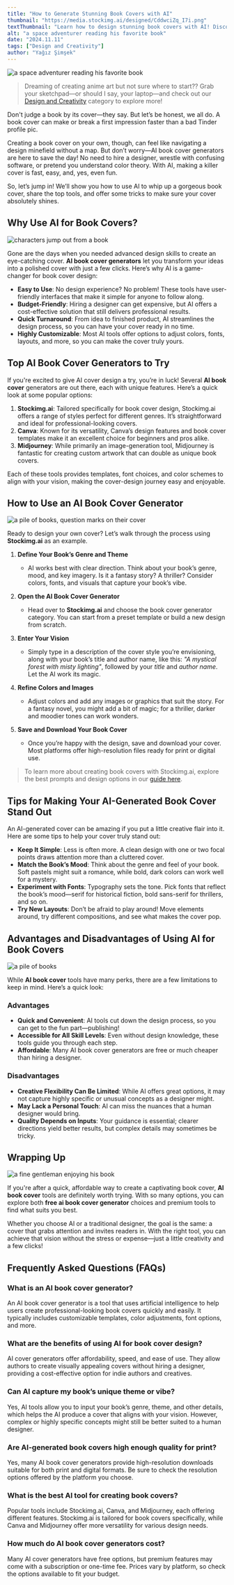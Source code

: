```yaml
---
title: "How to Generate Stunning Book Covers with AI"
thumbnail: "https://media.stockimg.ai/designed/CddwciZq_I7i.png"
textThumbnail: "Learn how to design stunning book covers with AI! Discover the top AI book cover generators, step-by-step tips for customizing, and key insights to make your cover stand out. Perfect for indie authors and creatives alike!"
alt: "a space adventurer reading his favorite book"
date: "2024.11.11"
tags: ["Design and Creativity"]
author: "Yağız Şimşek"
---
```


![a space adventurer reading his favorite book](https://media.stockimg.ai/designed/CddwciZq_I7i.png)

> Dreaming of creating anime art but not sure where to start?? Grab your sketchpad—or should I say, your laptop—and check out our [Design and Creativity](https://stockimg.ai/blog/design-and-creativity/) category to explore more!

Don't judge a book by its cover—they say. But let’s be honest, we all do. A book cover can make or break a first impression faster than a bad Tinder profile pic.

Creating a book cover on your own, though, can feel like navigating a design minefield without a map. But don’t worry—AI book cover generators are here to save the day! No need to hire a designer, wrestle with confusing software, or pretend you understand color theory. With AI, making a killer cover is fast, easy, and, yes, even fun.

So, let’s jump in! We’ll show you how to use AI to whip up a gorgeous book cover, share the top tools, and offer some tricks to make sure your cover absolutely shines.

## Why Use AI for Book Covers?

![characters jump out from a book](https://media.stockimg.ai/image/v2/LLRt513h4dv1.png)

Gone are the days when you needed advanced design skills to create an eye-catching cover. **AI book cover generators** let you transform your ideas into a polished cover with just a few clicks. Here’s why AI is a game-changer for book cover design:

- **Easy to Use**: No design experience? No problem! These tools have user-friendly interfaces that make it simple for anyone to follow along.
- **Budget-Friendly**: Hiring a designer can get expensive, but AI offers a cost-effective solution that still delivers professional results.
- **Quick Turnaround**: From idea to finished product, AI streamlines the design process, so you can have your cover ready in no time.
- **Highly Customizable**: Most AI tools offer options to adjust colors, fonts, layouts, and more, so you can make the cover truly yours.

## Top AI Book Cover Generators to Try

If you're excited to give AI cover design a try, you’re in luck! Several **AI book cover** generators are out there, each with unique features. Here’s a quick look at some popular options:

1. **Stockimg.ai**: Tailored specifically for book cover design, Stockimg.ai offers a range of styles perfect for different genres. It’s straightforward and ideal for professional-looking covers.
2. **Canva**: Known for its versatility, Canva’s design features and book cover templates make it an excellent choice for beginners and pros alike.
3. **Midjourney**: While primarily an image-generation tool, Midjourney is fantastic for creating custom artwork that can double as unique book covers.

Each of these tools provides templates, font choices, and color schemes to align with your vision, making the cover-design journey easy and enjoyable.

## How to Use an AI Book Cover Generator

![a pile of books, question marks on their cover](https://media.stockimg.ai/image/v2/d58UuESMmarJ.png)

Ready to design your own cover? Let’s walk through the process using **Stockimg.ai** as an example.

1. **Define Your Book’s Genre and Theme**  
   - AI works best with clear direction. Think about your book’s genre, mood, and key imagery. Is it a fantasy story? A thriller? Consider colors, fonts, and visuals that capture your book’s vibe.

2. **Open the AI Book Cover Generator**  
   - Head over to **Stockimg.ai** and choose the book cover generator category. You can start from a preset template or build a new design from scratch.

3. **Enter Your Vision**  
   - Simply type in a description of the cover style you’re envisioning, along with your book’s title and author name, like this: *"A mystical forest with misty lighting"*, followed by your *title* and *author name*. Let the AI work its magic.

4. **Refine Colors and Images**  
   - Adjust colors and add any images or graphics that suit the story. For a fantasy novel, you might add a bit of magic; for a thriller, darker and moodier tones can work wonders.

5. **Save and Download Your Book Cover**  
   - Once you’re happy with the design, save and download your cover. Most platforms offer high-resolution files ready for print or digital use.

> To learn more about creating book covers with Stockimg.ai, explore the best prompts and design options in our [guide here](https://stockimg.ai/blog/guide/stockimg-book-cover-guide).

## Tips for Making Your AI-Generated Book Cover Stand Out

An AI-generated cover can be amazing if you put a little creative flair into it. Here are some tips to help your cover truly stand out:

- **Keep It Simple**: Less is often more. A clean design with one or two focal points draws attention more than a cluttered cover.
- **Match the Book’s Mood**: Think about the genre and feel of your book. Soft pastels might suit a romance, while bold, dark colors can work well for a mystery.
- **Experiment with Fonts**: Typography sets the tone. Pick fonts that reflect the book’s mood—serif for historical fiction, bold sans-serif for thrillers, and so on.
- **Try New Layouts**: Don’t be afraid to play around! Move elements around, try different compositions, and see what makes the cover pop.

## Advantages and Disadvantages of Using AI for Book Covers

![a pile of books](https://media.stockimg.ai/image/v2/SNyby8OxJUYG.png)

While **AI book cover** tools have many perks, there are a few limitations to keep in mind. Here’s a quick look:

### Advantages
- **Quick and Convenient**: AI tools cut down the design process, so you can get to the fun part—publishing!
- **Accessible for All Skill Levels**: Even without design knowledge, these tools guide you through each step.
- **Affordable**: Many AI book cover generators are free or much cheaper than hiring a designer.

### Disadvantages
- **Creative Flexibility Can Be Limited**: While AI offers great options, it may not capture highly specific or unusual concepts as a designer might.
- **May Lack a Personal Touch**: AI can miss the nuances that a human designer would bring.
- **Quality Depends on Inputs**: Your guidance is essential; clearer directions yield better results, but complex details may sometimes be tricky.

## Wrapping Up

![a fine gentleman enjoying his book](https://media.stockimg.ai/image/v2/lpETnBaUAUcU.png)

If you're after a quick, affordable way to create a captivating book cover, **AI book cover** tools are definitely worth trying. With so many options, you can explore both **free ai book cover generator** choices and premium tools to find what suits you best.

Whether you choose AI or a traditional designer, the goal is the same: a cover that grabs attention and invites readers in. With the right tool, you can achieve that vision without the stress or expense—just a little creativity and a few clicks!

## Frequently Asked Questions (FAQs)

### What is an AI book cover generator?
An AI book cover generator is a tool that uses artificial intelligence to help users create professional-looking book covers quickly and easily. It typically includes customizable templates, color adjustments, font options, and more.

### What are the benefits of using AI for book cover design?
AI cover generators offer affordability, speed, and ease of use. They allow authors to create visually appealing covers without hiring a designer, providing a cost-effective option for indie authors and creatives.

### Can AI capture my book’s unique theme or vibe?
Yes, AI tools allow you to input your book’s genre, theme, and other details, which helps the AI produce a cover that aligns with your vision. However, complex or highly specific concepts might still be better suited to a human designer.

### Are AI-generated book covers high enough quality for print?
Yes, many AI book cover generators provide high-resolution downloads suitable for both print and digital formats. Be sure to check the resolution options offered by the platform you choose.

### What is the best AI tool for creating book covers?
Popular tools include Stockimg.ai, Canva, and Midjourney, each offering different features. Stockimg.ai is tailored for book covers specifically, while Canva and Midjourney offer more versatility for various design needs.

### How much do AI book cover generators cost?
Many AI cover generators have free options, but premium features may come with a subscription or one-time fee. Prices vary by platform, so check the options available to fit your budget.